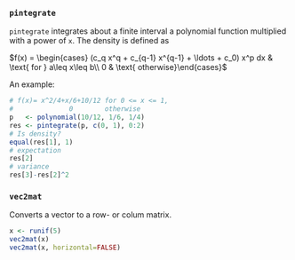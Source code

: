### `pintegrate`

`pintegrate` integrates about a finite interval a polynomial function multiplied with a power of `x`. The density is defined as

$f(x) = \begin{cases} (c_q x^q + c_{q-1} x^{q-1} + \ldots + c_0) x^p dx & \text{ for } a\leq x\leq b\\
0                                               & \text{ otherwise}\end{cases}$
  
  An example:
  
  ```r
# f(x)= x^2/4+x/6+10/12 for 0 <= x <= 1, 
#              0        otherwise
p   <- polynomial(10/12, 1/6, 1/4)
res <- pintegrate(p, c(0, 1), 0:2)
# Is density?
equal(res[1], 1)
# expectation
res[2]
# variance
res[3]-res[2]^2
```

### `vec2mat`

Converts a vector to a row- or colum matrix.

```r
x <- runif(5)
vec2mat(x)
vec2mat(x, horizontal=FALSE)
```